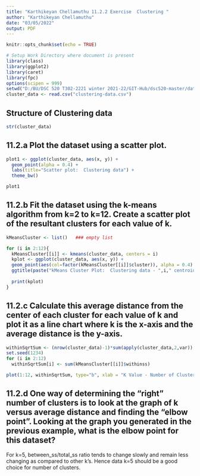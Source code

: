 ---
title: "Karthikeyan Chellamuthu 11.2.2 Exercise  Clustering "
author: "Karthikeyan Chellamuthu"
date: "03/05/2022"
output: PDF
---

```{r setup, include=FALSE}
knitr::opts_chunk$set(echo = TRUE)
```

```{r echo = FALSE, message=FALSE}
# Setup Work Directory where document is present
library(class)
library(ggplot2)
library(caret)
library(fpc)
options(scipen = 999)
setwd("D:/BU/DSC 520 T302-2221 winter 2021-22/GIT-Hub/dsc520-master/data")
cluster_data <- read.csv("clustering-data.csv")
```

## Structure of Clustering data
```{r echo=FALSE}
str(cluster_data)
```

## 11.2.a Plot the dataset using a scatter plot.
```{r echo=FALSE}
plot1 <- ggplot(cluster_data, aes(x, y)) +
  geom_point(alpha = 0.4) +
  labs(title="Scatter plot:  Clustering data") +
  theme_bw()

plot1
```

## 11.2.b Fit the dataset using the k-means algorithm from  k=2 to k=12. Create a scatter plot of the resultant clusters for each value of k.
```{r echo=FALSE}
kMeansCluster <- list()   ### empty list

for (i in 2:12){ 
  kMeansCluster[[i]] <- kmeans(cluster_data, centers = i)
  kplot <- ggplot(cluster_data, aes(x, y)) + 
  geom_point(aes(col=factor(kMeansCluster[[i]]$cluster)), alpha = 0.4) + 
  ggtitle(paste("kMeans Cluster Plot:  Clustering data - ",i," centroids"))
  
  print(kplot)
}
```

## 11.2.c Calculate this average distance from the center of each cluster for each value of k and plot it as a line chart where k is the x-axis and the average distance is the y-axis.

```{r echo=FALSE}

withinSqrtSum <- (nrow(cluster_data)-1)*sum(apply(cluster_data,2,var))
set.seed(1234)
for (i in 2:12)
  withinSqrtSum[i] <- sum(kMeansCluster[[i]]$withinss)

plot(1:12, withinSqrtSum, type="b", xlab = "K Value - Number of Clusters", ylab = "Within sum of squares", main = "Within groups sum of squares")

```

## 11.2.d One way of determining the “right” number of clusters is to look at the graph of k versus average distance and finding the “elbow point”. Looking at the graph you generated in the previous example, what is the elbow point for this dataset?


For k=5, between_ss/total_ss ratio tends to change slowly and remain less changing as compared to other k’s. Hence data k=5 should be a good choice for number of clusters.
 